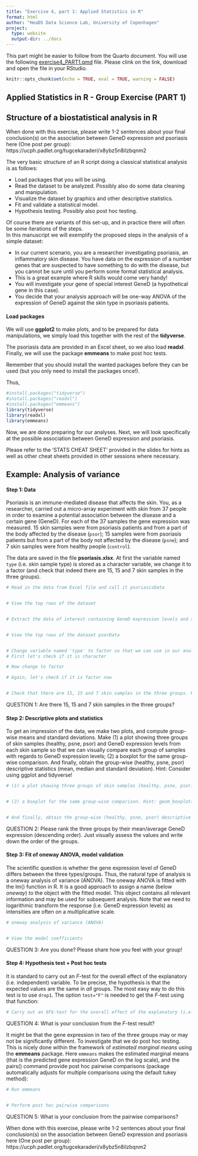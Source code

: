 ```yaml
---
title: "Exercise 4, part 1: Applied Statistics in R"
format: html
author: "HeaDS Data Science Lab, University of Copenhagen"
project:
  type: website
  output-dir: ../docs
---
```


This part might be easier to follow from the Quarto document. You will use the following [exercise4_PART1.qmd](https://github.com/Center-for-Health-Data-Science/FromExceltoR/blob/2024_Oct/Teachers/Exercises/exercises4_PART1.qmd) file. Please clink on the link, download and open the file in your RStudio.

```r
knitr::opts_chunk$set(echo = TRUE, eval = TRUE, warning = FALSE)
```

## Applied Statistics in R - Group Exercise (PART 1)

## Structure of a biostatistical analysis in R

When done with this exercise, please write 1-2 sentences about your final conclusion(s) on the association between GeneD expression and psoriasis here (One post per group): https://ucph.padlet.org/tugcekaraderi/x8ybz5n8ilzbqnm2

The very basic structure of an R script doing a classical statistical analysis is as follows:

-   Load packages that you will be using.\
-   Read the dataset to be analyzed. Possibly also do some data cleaning and manipulation.\
-   Visualize the dataset by graphics and other descriptive statistics.\
-   Fit and validate a statistical model.\
-   Hypothesis testing. Possibly also post hoc testing.

Of course there are variants of this set-up, and in practice there will often be some iterations of the steps.\
In this manuscript we will exemplify the proposed steps in the analysis of a simple dataset:

-   In our current scenario, you are a researcher investigating psoriasis, an inflammatory skin disease. You have data on the expression of a number genes that are suspected to have something to do with the disease, but you cannot be sure until you perform some formal statistical analysis.
-   This is a great example where R skills would come very handy!
-   You will investigate your gene of special interest GeneD (a hypothetical gene in this case).
-   You decide that your analysis approach will be one-way ANOVA of the expression of GeneD against the skin type in psoriasis patients.

#### Load packages

We will use **ggplot2** to make plots, and to be prepared for data manipulations, we simply load this together with the rest of the **tidyverse**.

The psoriasis data are provided in an Excel sheet, so we also load **readxl**. Finally, we will use the package **emmeans** to make post hoc tests.

Remember that you should install the wanted packages before they can be used (but you only need to install the packages once!).

Thus,

```r
#install.packages("tidyverse")
#install.packages("readxl")
#install.packages("emmeans")
library(tidyverse)
library(readxl)
library(emmeans)
```

Now, we are done preparing for our analyses. Next, we will look specifically at the possible association between GeneD expression and psoriasis.

Please refer to the 'STATS CHEAT SHEET' provided in the slides for hints as well as other cheat sheets provided in other sessions where necessary.

## Example: Analysis of variance

#### Step 1: Data

Psoriasis is an immune-mediated disease that affects the skin. You, as a researcher, carried out a micro-array experiment with skin from 37 people in order to examine a potential association between the disease and a certain gene (GeneD). For each of the 37 samples the gene expression was measured. 15 skin samples were from psoriasis patients and from a part of the body affected by the disease (`psor`); 15 samples were from psoriasis patients but from a part of the body not affected by the disease (`psne`); and 7 skin samples were from healthy people (`control`).

The data are saved in the file **psoriasis.xlsx**. At first the variable named `type` (i.e. skin sample type) is stored as a character variable, we change it to a factor (and check that indeed there are 15, 15 and 7 skin samples in the three groups).

```r
# Read in the data from Excel file and call it psoriasisData


# View the top rows of the dataset


# Extract the data of interest containing GeneD expression levels and skin sample type from the dataset and call this subset psorData


# View the top rows of the dataset psorData


# Change variable named 'type' to factor so that we can use in our analysis in the next steps
# First let's check if it is character

# Now change to factor

# Again, let's check if it is factor now


# Check that there are 15, 15 and 7 skin samples in the three groups. Hint: summary()

```

QUESTION 1: Are there 15, 15 and 7 skin samples in the three groups?

#### Step 2: Descriptive plots and statistics

To get an impression of the data, we make two plots, and compute group-wise means and standard deviations. Make (1) a plot showing three groups of skin samples (healthy, psne, psor) and GeneD expression levels from each skin sample so that we can visually compare each group of samples with regards to GeneD expression levels; (2) a boxplot for the same group-wise comparison. And finally, obtain the group-wise (healthy, psne, psor) descriptive statistics (mean, median and standard deviation). Hint: Consider using ggplot and tidyverse!

```r
# (1) a plot showing three groups of skin samples (healthy, psne, psor) and GeneD expression levels from each skin sample


# (2) a boxplot for the same group-wise comparison. Hint: geom_boxplot()


# And finally, obtain the group-wise (healthy, psne, psor) descriptive statistics (mean, median and standard deviation). Hint: group_by()

```

QUESTION 2: Please rank the three groups by their mean/average GeneD expression (descending order). Just visually assess the values and write down the order of the groups.

#### Step 3: Fit of oneway ANOVA, model validation

The scientific question is whether the gene expression level of GeneD differs between the three types/groups. Thus, the natural type of analysis is a oneway analysis of variance (ANOVA). The oneway ANOVA is fitted with the lm() function in R. It is a good approach to assign a name (below *oneway*) to the object with the fitted model. This object contains all relevant information and may be used for subsequent analysis. Note that we need to logarithmic transform the response (i.e. GeneD expression levels) as intensities are often on a multiplicative scale.

```r
# oneway analysis of variance (ANOVA)


# View the model coefficients

```

QUESTION 3: Are you done? Please share how you feel with your group!

#### Step 4: Hypothesis test + Post hoc tests

It is standard to carry out an $F$-test for the overall effect of the explanatory (i.e. independent) variable. To be precise, the hypothesis is that the expected values are the same in *all* groups. The most easy way to do this test is to use `drop1`. The option `test="F"` is needed to get the $F$-test using that function:

```r
# Carry out an $F$-test for the overall effect of the explanatory (i.e. independent) variable

```

QUESTION 4: What is your conclusion from the $F$-test result?

It might be that the gene expression in two of the three groups may or may not be significantly different. To investigate that we do post hoc testing. This is nicely done within the framework of *estimated marginal means* using the **emmeans** package. Here `emmeans` makes the estimated marginal means (that is the predicted gene expression GeneD on the log scale), and the pairs() command provide post hoc pairwise comparisons (package automatically adjusts for multiple comparisons using the default tukey method):

```r
# Run emmeans


# Perform post hoc pairwise comparisons

```

QUESTION 5: What is your conclusion from the pairwise comparisons?

When done with this exercise, please write 1-2 sentences about your final conclusion(s) on the association between GeneD expression and psoriasis here (One post per group): https://ucph.padlet.org/tugcekaraderi/x8ybz5n8ilzbqnm2
